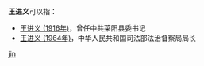 '''王进义'''可以指：
* [[王进义_(1916年)|王进义 (1916年)]]，曾任中共莱阳县委书记
* [[王进义_(1964年)|王进义 (1964年)]]，中华人民共和国司法部法治督察局局长

{{disambig}}

[[Category:三字王姓人名消歧义|jin]]